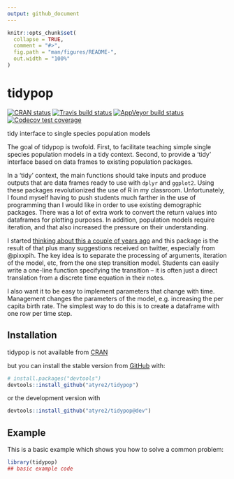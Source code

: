 ```yaml
---
output: github_document
---
```


<!-- README.md is generated from README.Rmd. Please edit that file -->

```r
knitr::opts_chunk$set(
  collapse = TRUE,
  comment = "#>",
  fig.path = "man/figures/README-",
  out.width = "100%"
)
```
# tidypop

<!-- badges: start -->
[![CRAN status](https://www.r-pkg.org/badges/version/tidypop)](https://cran.r-project.org/package=tidypop)
[![Travis build status](https://travis-ci.org/atyre2/tidypop.svg?branch=master)](https://travis-ci.org/atyre2/tidypop)
[![AppVeyor build status](https://ci.appveyor.com/api/projects/status/github/atyre2/tidypop?branch=master&svg=true)](https://ci.appveyor.com/project/atyre2/tidypop)
[![Codecov test coverage](https://codecov.io/gh/atyre2/tidypop/branch/master/graph/badge.svg)](https://codecov.io/gh/atyre2/tidypop?branch=master)
<!-- badges: end -->


tidy interface to single species population models

The goal of tidypop is twofold. First, to facilitate teaching simple single species population models
in a tidy context. Second, to provide a 'tidy' interface based on data frames to existing population 
packages. 

In a 'tidy' context, the main functions should take inputs and produce outputs that are data frames ready 
to use with `dplyr` and `ggplot2`. Using these packages revolutionized the use of
R in my classroom. Unfortunately, I found myself having to push students much 
farther in the use of programming than I would like in order to use existing 
demographic packages. There was a lot of extra work to convert the return values
into dataframes for plotting purposes. In addition, population models require 
iteration, and that also increased the pressure on their understanding. 

I started [thinking about this a couple of years ago](https://drewtyre.rbind.io/post/teaching-the-logistic-model/)
and this package is the result of that plus many suggestions received on twitter, 
especially from @pixxpih. The key idea is to separate the processing of arguments,
iteration of the model, etc, from the one step transition model. Students can 
easily write a one-line function specifying the transition -- it is often just a
direct translation from a discrete time equation in their notes. 

I also want it to be easy to implement parameters that change with time. Management
changes the parameters of the model, e.g. increasing the per capita birth rate. 
The simplest way to do this is to create a dataframe with one row per time step. 

## Installation

tidypop is not available from [CRAN](https://CRAN.R-project.org) 

but you can install the stable version from [GitHub](https://github.com/) with:

``` r
# install.packages("devtools")
devtools::install_github("atyre2/tidypop")
```
or the development version with 

``` r
devtools::install_github("atyre2/tidypop@dev")
```

## Example

This is a basic example which shows you how to solve a common problem:

```r
library(tidypop)
## basic example code
```

